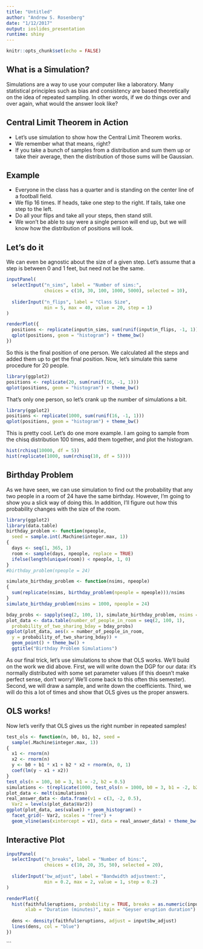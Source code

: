 ```yaml
---
title: "Untitled"
author: "Andrew S. Rosenberg"
date: "1/12/2017"
output: ioslides_presentation
runtime: shiny
---
```


```r
knitr::opts_chunk$set(echo = FALSE)
```

## What is a Simulation?
Simulations are a way to use your computer like a laboratory. Many statistical principles such as bias and consistency are based theoretically on the idea of repeated sampling. In other words, if we do things over and over again, what would the answer look like? 

## Central Limit Theorem in Action

-  Let's use simulation to show how the Central Limit Theorem works. 
- We remember what that means, right? 
- If you take a bunch of samples from a distribution and sum them up or take their average, then the distribution of those sums will be Gaussian.

## Example
- Everyone in the class has a quarter and is standing on the center line of a football field.
- We flip 16 times. If heads, take one step to the right. If tails, take one step to the left.
- Do all your flips and take all your steps, then stand still.
- We won't be able to say were a single person will end up, but we will know how the distribution of positions will look.

## Let's do it
We can even be agnostic about the size of a given step. Let's assume that a step is between 0 and 1 feet, but need not be the same. 

```r
inputPanel(
  selectInput("n_sims", label = "Number of sims:",
              choices = c(10, 30, 100, 1000, 5000), selected = 10),
  
  sliderInput("n_flips", label = "Class Size",
              min = 5, max = 40, value = 20, step = 1)
)

renderPlot({
  positions <- replicate(input$n_sims, sum(runif(input$n_flips, -1, 1)))
  qplot(positions, geom = "histogram") + theme_bw()
})
```

So this is the final position of one person. We calculated all the steps and added them up to get the final position. Now, let's simulate this same procedure for 20 people.

```r
library(ggplot2)
positions <- replicate(20, sum(runif(16, -1, 1)))
qplot(positions, geom = "histogram") + theme_bw()
```

That's only one person, so let's crank up the number of simulations a bit.

```r
library(ggplot2)
positions <- replicate(1000, sum(runif(16, -1, 1)))
qplot(positions, geom = "histogram") + theme_bw()
```

This is pretty cool. Let's do one more example. I am going to sample from the chisq distribution 100 times, add them together, and plot the histogram.

```r
hist(rchisq(10000, df = 5))
hist(replicate(1000, sum(rchisq(10, df = 5))))
```


## Birthday Problem
As we have seen, we can use simulation to find out the probability that any two people in a room of 24 have the same birthday. However, I'm going to show you a slick way of doing this. In addition, I'll figure out how this probability changes with the size of the room.
```r
library(ggplot2)
library(data.table)
birthday_problem <- function(npeople,  
  seed = sample.int(.Machine$integer.max, 1))
{
  days <- seq(1, 365, 1)
  room <- sample(days, npeople, replace = TRUE)
  ifelse(length(unique(room)) < npeople, 1, 0)
}
#birthday_problem(npeople = 24)

simulate_birthday_problem <- function(nsims, npeople)
{
  sum(replicate(nsims, birthday_problem(npeople = npeople)))/nsims
}
simulate_birthday_problem(nsims = 1000, npeople = 24)
```


```r
bday_probs <- sapply(seq(2, 100, 1), simulate_birthday_problem, nsims = 1000)
plot_data <- data.table(number_of_people_in_room = seq(2, 100, 1),
  probability_of_two_sharing_bday = bday_probs)
ggplot(plot_data, aes(x = number_of_people_in_room, 
  y = probability_of_two_sharing_bday)) +
  geom_point() + theme_bw() +
  ggtitle("Birthday Problem Simulations")
```


As our final trick, let's use simulations to show that OLS works. We'll build on the work we did above. First, we will write down the DGP for our data: it's normally distributed with some set parameter values (if this doesn't make perfect sense, don't worry! We'll come back to this often this semester). Second, we will draw a sample, and write down the coefficients. Third, we will do this a lot of times and show that OLS gives us the proper answers.

## OLS works!
Now let's verify that OLS gives us the right number in repeated samples!
```r
test_ols <- function(n, b0, b1, b2, seed = 
  sample(.Machine$integer.max, 1))
{
  x1 <- rnorm(n)
  x2 <- rnorm(n)
  y <- b0 + b1 * x1 + b2 * x2 + rnorm(n, 0, 1)
  coef(lm(y ~ x1 + x2))
}
test_ols(n = 100, b0 = 3, b1 = -2, b2 = 0.5)
simulations <- t(replicate(1000, test_ols(n = 1000, b0 = 3, b1 = -2, b2 = 0.5)))
plot_data <- melt(simulations)
real_answer_data <- data.frame(v1 = c(3, -2, 0.5), 
  Var2 = levels(plot_data$Var2))
ggplot(plot_data, aes(value)) + geom_histogram() + 
  facet_grid(~ Var2, scales = "free") +
  geom_vline(aes(xintercept = v1), data = real_answer_data) + theme_bw()

```

## Interactive Plot

```r
inputPanel(
  selectInput("n_breaks", label = "Number of bins:",
              choices = c(10, 20, 35, 50), selected = 20),
  
  sliderInput("bw_adjust", label = "Bandwidth adjustment:",
              min = 0.2, max = 2, value = 1, step = 0.2)
)

renderPlot({
  hist(faithful$eruptions, probability = TRUE, breaks = as.numeric(input$n_breaks),
       xlab = "Duration (minutes)", main = "Geyser eruption duration")
  
  dens <- density(faithful$eruptions, adjust = input$bw_adjust)
  lines(dens, col = "blue")
})
```


```


